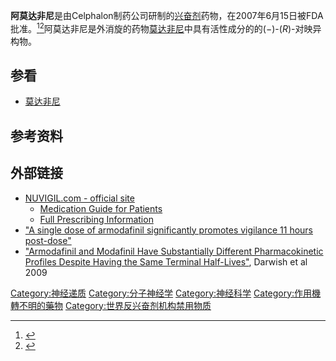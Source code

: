 {{Drugbox
| Verifiedfields = changed
| verifiedrevid = 457152625
| IUPAC_name = (–)-2-[(''R'')-(diphenylmethyl)sulfinyl]acetamide
| image = Armodafinil.svg
| width = 150px

<!--Clinical data-->
| tradename =  
| Drugs.com = {{drugs.com|monograph|armodafinil}}
| MedlinePlus = a602016
| pregnancy_category = C
| legal_US = Schedule IV
| legal_status = Rx-only
| routes_of_administration = 口服

<!--Pharmacokinetic data-->
| metabolism = 肝脏，包含[[CYP3A4|CYP3A4]]和其他途径
| elimination_half-life = 12-15 小时
| excretion = 尿液（作为代谢物）

<!--Identifiers-->
| CAS_number_Ref = {{cascite|changed|??}}
| CAS_number = 112111-43-0
| ATC_prefix = N06
| ATC_suffix = BA07
| PubChem = 9690109
| DrugBank_Ref = {{drugbankcite|correct|drugbank}}
| ChemSpiderID_Ref = {{chemspidercite|correct|chemspider}}
| ChemSpiderID = 7962943
| UNII_Ref = {{fdacite|correct|FDA}}
| UNII = V63XWA605I
| KEGG_Ref = {{keggcite|correct|kegg}}
| KEGG = D03215
| ChEMBL_Ref = {{ebicite|changed|EBI}}
| ChEMBL = 1201192

<!--Chemical data-->
| C=15 | H=15 | N=1 | O=2 | S=1 
| molecular_weight = 273.351
| smiles = O=S(C(c1ccccc1)c2ccccc2)CC(=O)N
| InChI = 1/C15H15NO2S/c16-14(17)11-19(18)15(12-7-3-1-4-8-12)13-9-5-2-6-10-13/h1-10,15H,11H2,(H2,16,17)/t19-/m1/s1
| InChIKey = YFGHCGITMMYXAQ-LJQANCHMBO
| StdInChI_Ref = {{stdinchicite|correct|chemspider}}
| StdInChI = 1S/C15H15NO2S/c16-14(17)11-19(18)15(12-7-3-1-4-8-12)13-9-5-2-6-10-13/h1-10,15H,11H2,(H2,16,17)/t19-/m1/s1
| StdInChIKey_Ref = {{stdinchicite|correct|chemspider}}
| StdInChIKey = YFGHCGITMMYXAQ-LJQANCHMSA-N
}}
{{medical}}
'''阿莫达非尼'''是由Celphalon制药公司研制的[[兴奋剂|兴奋剂]]药物，在2007年6月15日被FDA批准。<ref name="titleCDER Drug and Biologic Approvals for Calendar Year 2007">{{cite web| url= http://www.fda.gov/cder/rdmt/InternetNDA07.htm| title= CDER Drug and Biologic Approvals for Calendar Year 2007| accessdate= 2008-01-21| archiveurl= https://web.archive.org/web/20080223182730/http://www.fda.gov/cder/rdmt/InternetNDA07.htm| archivedate=2008-02-23| deadurl= yes}}</ref><ref name=ob>{{Citation |title=Search results from the "OB_Rx" table for query on "021875."
 |work=[[Approved_Drug_Products_with_Therapeutic_Equivalence_Evaluations|Orange Book]] |publisher=[[USFDA|USFDA]]
 |url=http://www.accessdata.fda.gov/scripts/cder/ob/docs/obdetail.cfm?Appl_No=021875&TABLE1=OB_Rx |accessdate=April 30, 2012
|date=March 2012}}</ref>阿莫达非尼是外消旋的药物[[莫达非尼|莫达非尼]]中具有活性成分的的(−)-(''R'')-对映异构物。

==参看==
*[[莫达非尼|莫达非尼]]

== 参考资料 ==
{{reflist|2}}

==外部链接==
*[http://www.nuvigil.com/ NUVIGIL.com - official site]
**[https://web.archive.org/web/20120512004005/http://www.nuvigil.com/media/Medication_Guide.pdf Medication Guide for Patients]
**[https://web.archive.org/web/20120726004059/http://nuvigil.com/media/Full_Prescribing_Information.pdf Full Prescribing Information]
*[http://www.ncbi.nlm.nih.gov/pubmed/22128728 "A single dose of armodafinil significantly promotes vigilance 11 hours post-dose"]
*[http://dl.dropbox.com/u/85192141/2009-darwish.pdf "Armodafinil and Modafinil Have Substantially Different Pharmacokinetic Profiles Despite Having the Same Terminal Half-Lives"]{{dead link|date=2018年5月 |bot=InternetArchiveBot |fix-attempted=yes }}, Darwish et al 2009

{{ADHD_pharmacotherapies}}
[[Category:神经递质|Category:神经递质]]
[[Category:分子神经学|Category:分子神经学]]
[[Category:神经科学|Category:神经科学]]
[[Category:作用機轉不明的藥物|Category:作用機轉不明的藥物]]
[[Category:世界反兴奋剂机构禁用物质|Category:世界反兴奋剂机构禁用物质]]